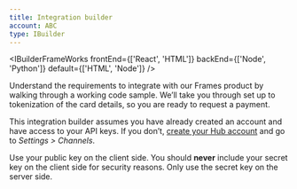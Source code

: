 ```yaml
---
title: Integration builder
account: ABC
type: IBuilder
---
```


<IBuilderFrameWorks frontEnd={['React', 'HTML']} backEnd={['Node', 'Python']} default={['HTML', 'Node']} />

<IBuilderHeader title="Frames builder">

Understand the requirements to integrate with our Frames product by walking through a working code sample. We’ll take you through set up to tokenization of the card details, so you are ready to request a payment.

This integration builder assumes you have already created an account and have access to your API keys. If you don’t, [create your Hub account](https://www.checkout.com/get-test-account) and go to _Settings > Channels_.

<TipBox variant="note">

Use your public key on the client side. You should **never** include your secret key on the client side for security reasons. Only use the secret key on the server side.

</TipBox>

</IBuilderHeader>